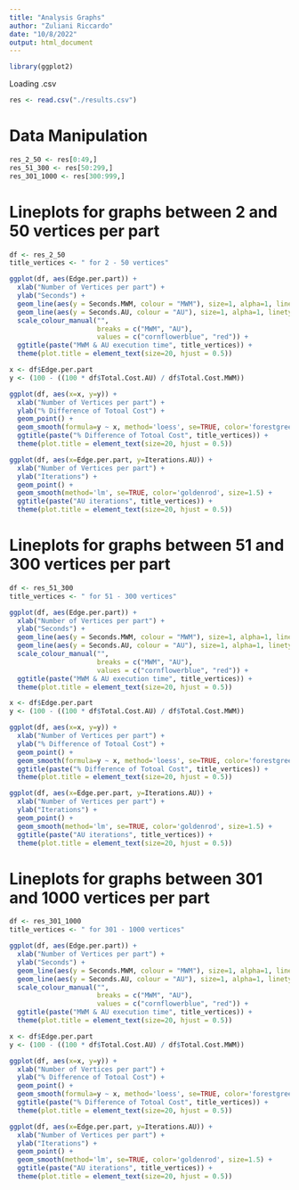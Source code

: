 ```yaml
---
title: "Analysis Graphs"
author: "Zuliani Riccardo"
date: "10/8/2022"
output: html_document
---
```



```r
library(ggplot2)
```


Loading .csv
```r
res <- read.csv("./results.csv")
```


# Data Manipulation
```r
res_2_50 <- res[0:49,]
res_51_300 <- res[50:299,]
res_301_1000 <- res[300:999,]
```


# Lineplots for graphs between 2 and 50 vertices per part
```r
df <- res_2_50
title_vertices <- " for 2 - 50 vertices"
```

```r
ggplot(df, aes(Edge.per.part)) +
  xlab("Number of Vertices per part") +
  ylab("Seconds") +
  geom_line(aes(y = Seconds.MWM, colour = "MWM"), size=1, alpha=1, linetype=1) + 
  geom_line(aes(y = Seconds.AU, colour = "AU"), size=1, alpha=1, linetype=1) +
  scale_colour_manual("", 
                      breaks = c("MWM", "AU"),
                      values = c("cornflowerblue", "red")) +
  ggtitle(paste("MWM & AU execution time", title_vertices)) +
  theme(plot.title = element_text(size=20, hjust = 0.5))
```

```r
x <- df$Edge.per.part
y <- (100 - ((100 * df$Total.Cost.AU) / df$Total.Cost.MWM))

ggplot(df, aes(x=x, y=y)) +
  xlab("Number of Vertices per part") +
  ylab("% Difference of Totoal Cost") +
  geom_point() +
  geom_smooth(formula=y ~ x, method='loess', se=TRUE, color='forestgreen', size=1.5) +
  ggtitle(paste("% Difference of Totoal Cost", title_vertices)) +
  theme(plot.title = element_text(size=20, hjust = 0.5))
```

```r
ggplot(df, aes(x=Edge.per.part, y=Iterations.AU)) +
  xlab("Number of Vertices per part") +
  ylab("Iterations") +
  geom_point() +
  geom_smooth(method='lm', se=TRUE, color='goldenrod', size=1.5) +
  ggtitle(paste("AU iterations", title_vertices)) +
  theme(plot.title = element_text(size=20, hjust = 0.5))
```


# Lineplots for graphs between 51 and 300 vertices per part
```r
df <- res_51_300
title_vertices <- " for 51 - 300 vertices"
```

```r
ggplot(df, aes(Edge.per.part)) +
  xlab("Number of Vertices per part") +
  ylab("Seconds") +
  geom_line(aes(y = Seconds.MWM, colour = "MWM"), size=1, alpha=1, linetype=1) + 
  geom_line(aes(y = Seconds.AU, colour = "AU"), size=1, alpha=1, linetype=1) +
  scale_colour_manual("", 
                      breaks = c("MWM", "AU"),
                      values = c("cornflowerblue", "red")) +
  ggtitle(paste("MWM & AU execution time", title_vertices)) +
  theme(plot.title = element_text(size=20, hjust = 0.5))
```

```r
x <- df$Edge.per.part
y <- (100 - ((100 * df$Total.Cost.AU) / df$Total.Cost.MWM))

ggplot(df, aes(x=x, y=y)) +
  xlab("Number of Vertices per part") +
  ylab("% Difference of Totoal Cost") +
  geom_point() +
  geom_smooth(formula=y ~ x, method='loess', se=TRUE, color='forestgreen', size=1.5) +
  ggtitle(paste("% Difference of Totoal Cost", title_vertices)) +
  theme(plot.title = element_text(size=20, hjust = 0.5))
```

```r
ggplot(df, aes(x=Edge.per.part, y=Iterations.AU)) +
  xlab("Number of Vertices per part") +
  ylab("Iterations") +
  geom_point() +
  geom_smooth(method='lm', se=TRUE, color='goldenrod', size=1.5) +
  ggtitle(paste("AU iterations", title_vertices)) +
  theme(plot.title = element_text(size=20, hjust = 0.5))
```

# Lineplots for graphs between 301 and 1000 vertices per part
```r
df <- res_301_1000
title_vertices <- " for 301 - 1000 vertices"
```

```r
ggplot(df, aes(Edge.per.part)) +
  xlab("Number of Vertices per part") +
  ylab("Seconds") +
  geom_line(aes(y = Seconds.MWM, colour = "MWM"), size=1, alpha=1, linetype=1) + 
  geom_line(aes(y = Seconds.AU, colour = "AU"), size=1, alpha=1, linetype=1) +
  scale_colour_manual("", 
                      breaks = c("MWM", "AU"),
                      values = c("cornflowerblue", "red")) +
  ggtitle(paste("MWM & AU execution time", title_vertices)) +
  theme(plot.title = element_text(size=20, hjust = 0.5))
```

```r
x <- df$Edge.per.part
y <- (100 - ((100 * df$Total.Cost.AU) / df$Total.Cost.MWM))

ggplot(df, aes(x=x, y=y)) +
  xlab("Number of Vertices per part") +
  ylab("% Difference of Totoal Cost") +
  geom_point() +
  geom_smooth(formula=y ~ x, method='loess', se=TRUE, color='forestgreen', size=1.5) +
  ggtitle(paste("% Difference of Totoal Cost", title_vertices)) +
  theme(plot.title = element_text(size=20, hjust = 0.5))
```

```r
ggplot(df, aes(x=Edge.per.part, y=Iterations.AU)) +
  xlab("Number of Vertices per part") +
  ylab("Iterations") +
  geom_point() +
  geom_smooth(method='lm', se=TRUE, color='goldenrod', size=1.5) +
  ggtitle(paste("AU iterations", title_vertices)) +
  theme(plot.title = element_text(size=20, hjust = 0.5))
```


